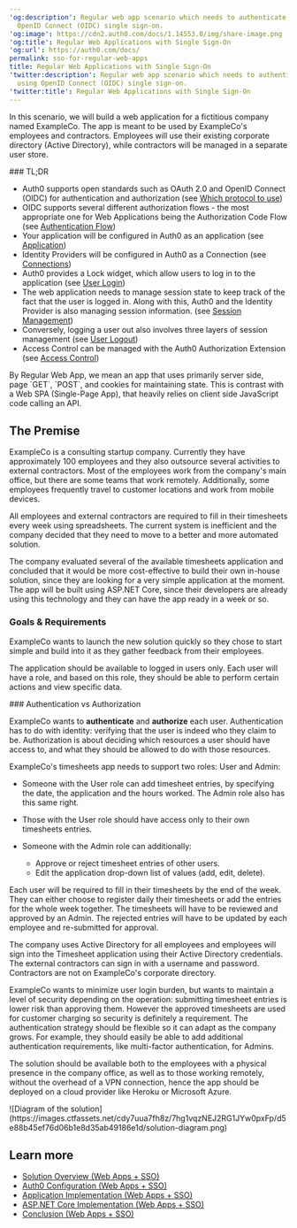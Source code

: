 ---
'og:description': Regular web app scenario which needs to authenticate users using
  OpenID Connect (OIDC) single sign-on.
'og:image': https://cdn2.auth0.com/docs/1.14553.0/img/share-image.png
'og:title': Regular Web Applications with Single Sign-On
'og:url': https://auth0.com/docs/
permalink: sso-for-regular-web-apps
title: Regular Web Applications with Single Sign-On
'twitter:description': Regular web app scenario which needs to authenticate users
  using OpenID Connect (OIDC) single sign-on.
'twitter:title': Regular Web Applications with Single Sign-On
---
In this scenario, we will build a web application for a fictitious company named ExampleCo. The app is meant to be used by ExampleCo's employees and contractors. Employees will use their existing corporate directory (Active Directory), while contractors will be managed in a separate user store.

<Info>
### TL;DR

* Auth0 supports open standards such as OAuth 2.0 and <Tooltip tip="OpenID: Open standard for authentication that allows applications to verify users' identities without collecting and storing login information." cta="View Glossary" href="/docs/glossary?term=OpenID+Connect+%28OIDC%29">OpenID Connect (OIDC)</Tooltip> for authentication and authorization (see [Which protocol to use](/docs/get-started/architecture-scenarios/sso-for-regular-web-apps/part-1#which-protocol-to-use))
* OIDC supports several different authorization flows - the most appropriate one for Web Applications being the Authorization Code Flow (see [Authentication Flow](/docs/get-started/architecture-scenarios/sso-for-regular-web-apps/part-1#authentication-flow))
* Your application will be configured in Auth0 as an application (see [Application](/docs/get-started/architecture-scenarios/sso-for-regular-web-apps/part-2#application))
* Identity Providers will be configured in Auth0 as a Connection (see [Connections](/docs/get-started/architecture-scenarios/sso-for-regular-web-apps/part-2#connections))
* Auth0 provides a Lock widget, which allow users to log in to the application (see [User Login](/docs/get-started/architecture-scenarios/sso-for-regular-web-apps/part-3#user-login))
* The web application needs to manage session state to keep track of the fact that the user is logged in. Along with this, Auth0 and the Identity Provider is also managing session information. (see [Session Management](/docs/get-started/architecture-scenarios/sso-for-regular-web-apps/part-3#session-management))
* Conversely, logging a user out also involves three layers of session management (see [User Logout](/docs/get-started/architecture-scenarios/sso-for-regular-web-apps/part-3#user-logout))
* Access Control can be managed with the Auth0 Authorization Extension (see [Access Control](/docs/get-started/architecture-scenarios/sso-for-regular-web-apps/part-3#access-control))
</Info>

<Callout icon="file-lines" color="#0EA5E9" iconType="regular">
By Regular Web App, we mean an app that uses primarily server side, page `GET`, `POST`, and cookies for maintaining state. This is contrast with a Web SPA (Single-Page App), that heavily relies on client side JavaScript code calling an API.
</Callout>

## The Premise

ExampleCo is a consulting startup company. Currently they have approximately 100 employees and they also outsource several activities to external contractors. Most of the employees work from the company's main office, but there are some teams that work remotely. Additionally, some employees frequently travel to customer locations and work from mobile devices.

All employees and external contractors are required to fill in their timesheets every week using spreadsheets. The current system is inefficient and the company decided that they need to move to a better and more automated solution.

The company evaluated several of the available timesheets application and concluded that it would be more cost-effective to build their own in-house solution, since they are looking for a very simple application at the moment. The app will be built using ASP.NET Core, since their developers are already using this technology and they can have the app ready in a week or so.

### Goals & Requirements

ExampleCo wants to launch the new solution quickly so they chose to start simple and build into it as they gather feedback from their employees.

The application should be available to logged in users only. Each user will have a role, and based on this role, they should be able to perform certain actions and view specific data.

<Info>
### Authentication vs Authorization

ExampleCo wants to **authenticate** and **authorize** each user. Authentication has to do with identity: verifying that the user is indeed who they claim to be. Authorization is about deciding which resources a user should have access to, and what they should be allowed to do with those resources.
</Info>

ExampleCo's timesheets app needs to support two roles: User and Admin:

* Someone with the User role can add timesheet entries, by specifying the date, the application and the hours worked. The Admin role also has this same right.
* Those with the User role should have access only to their own timesheets entries.
* Someone with the Admin role can additionally:

  + Approve or reject timesheet entries of other users.
  + Edit the application drop-down list of values (add, edit, delete).

Each user will be required to fill in their timesheets by the end of the week. They can either choose to register daily their timesheets or add the entries for the whole week together. The timesheets will have to be reviewed and approved by an Admin. The rejected entries will have to be updated by each employee and re-submitted for approval.

The company uses Active Directory for all employees and employees will sign into the Timesheet application using their Active Directory credentials. The external contractors can sign in with a username and password. Contractors are not on ExampleCo's corporate directory.

ExampleCo wants to minimize user login burden, but wants to maintain a level of security depending on the operation: submitting timesheet entries is lower risk than approving them. However the approved timesheets are used for customer charging so security is definitely a requirement. The authentication strategy should be flexible so it can adapt as the company grows. For example, they should easily be able to add additional authentication requirements, like <Tooltip tip="Multi-factor authentication (MFA): User authentication process that uses a factor in addition to username and password such as a code via SMS." cta="View Glossary" href="/docs/glossary?term=multi-factor+authentication">multi-factor authentication</Tooltip>, for Admins.

The solution should be available both to the employees with a physical presence in the company office, as well as to those working remotely, without the overhead of a VPN connection, hence the app should be deployed on a cloud provider like Heroku or Microsoft Azure.

<Frame>![Diagram of the solution](https://images.ctfassets.net/cdy7uua7fh8z/7hg1vqzNEJ2RG1JYw0pxFp/d5e88b45ef76d06b1e8d35ab49186e1d/solution-diagram.png)</Frame>

## Learn more

* [Solution Overview (Web Apps + SSO)](/docs/get-started/architecture-scenarios/sso-for-regular-web-apps/part-1)
* [Auth0 Configuration (Web Apps + SSO)](/docs/get-started/architecture-scenarios/sso-for-regular-web-apps/part-2)
* [Application Implementation (Web Apps + SSO)](/docs/get-started/architecture-scenarios/sso-for-regular-web-apps/part-3)
* [ASP.NET Core Implementation (Web Apps + SSO)](/docs/get-started/architecture-scenarios/sso-for-regular-web-apps/implementation-aspnetcore)
* [Conclusion (Web Apps + SSO)](/docs/get-started/architecture-scenarios/sso-for-regular-web-apps/part-4)